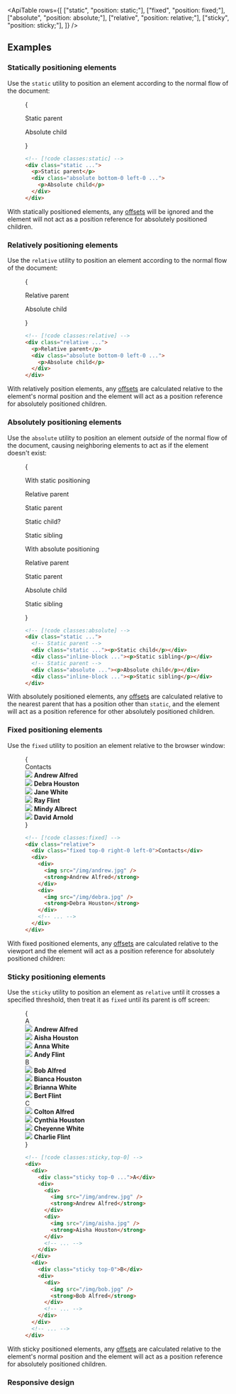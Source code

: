 

<ApiTable
  rows={[
    ["static", "position: static;"],
    ["fixed", "position: fixed;"],
    ["absolute", "position: absolute;"],
    ["relative", "position: relative;"],
    ["sticky", "position: sticky;"],
  ]}
/>

## Examples

### Statically positioning elements

Use the `static` utility to position an element according to the normal flow of the document:

<Figure>

<Example>
  {
    <div className="relative text-sm leading-6 font-medium">
      <div className="rounded-lg border border-purple-700/10 bg-purple-400/20 p-4 dark:border-0 dark:bg-sky-900/70">
        <div className="static h-32 border border-purple-700/10 bg-purple-400/20 p-4 dark:border-0 dark:bg-sky-400/20">
          <p className="text-purple-700 dark:text-sky-200">Static parent</p>
          <div className="absolute bottom-0 left-0 rounded-lg bg-purple-500 p-4 text-white shadow-lg dark:bg-sky-500">
            <p>Absolute child</p>
          </div>
        </div>
      </div>
    </div>
  }
</Example>

```html
<!-- [!code classes:static] -->
<div class="static ...">
  <p>Static parent</p>
  <div class="absolute bottom-0 left-0 ...">
    <p>Absolute child</p>
  </div>
</div>
```

</Figure>

With statically positioned elements, any [offsets](/docs/top-right-bottom-left) will be ignored and the element will not act as a position reference for absolutely positioned children.

### Relatively positioning elements

Use the `relative` utility to position an element according to the normal flow of the document:

<Figure>

<Example>
  {
    <div className="relative text-sm leading-6 font-medium">
      <div className="rounded-lg border border-sky-700/10 bg-sky-400/20 p-4 dark:border-0 dark:bg-blue-900/70">
        <div className="relative h-32 border border-sky-700/10 bg-sky-400/20 p-4 dark:border-0 dark:bg-blue-400/20">
          <p className="text-sky-700 dark:text-white">Relative parent</p>
          <div className="absolute bottom-0 left-0 rounded-lg bg-sky-500 p-4 text-white shadow-lg dark:bg-blue-500">
            <p>Absolute child</p>
          </div>
        </div>
      </div>
    </div>
  }
</Example>

```html
<!-- [!code classes:relative] -->
<div class="relative ...">
  <p>Relative parent</p>
  <div class="absolute bottom-0 left-0 ...">
    <p>Absolute child</p>
  </div>
</div>
```

</Figure>

With relatively position elements, any [offsets](/docs/top-right-bottom-left) are calculated relative to the element's normal position and the element will act as a position reference for absolutely positioned children.

### Absolutely positioning elements

Use the `absolute` utility to position an element _outside_ of the normal flow of the document, causing neighboring elements to act as if the element doesn't exist:

<Figure>

<Example>
  {
    <div className="space-y-8">
      <div>
        <p className="mb-4 text-sm font-medium text-gray-500">With static positioning</p>
        <div className="relative text-sm leading-6 font-medium">
          <div className="relative rounded-lg border border-indigo-700/10 bg-indigo-400/20 p-4 dark:border-0 dark:bg-indigo-900/80">
            <p className="-mt-2 mb-2 text-indigo-700 dark:text-indigo-200">Relative parent</p>
            <div className="static flex h-32 flex-col justify-between border border-indigo-700/10 bg-indigo-400/20 p-4 dark:border-0">
              <p className="text-indigo-700 dark:text-indigo-200">Static parent</p>
              <div className="flex gap-4">
                <div className="bottom-0 left-0 rounded-lg bg-indigo-500 p-4 text-white shadow-lg">
                  <p>Static child?</p>
                </div>
                <div className="rounded-lg bg-indigo-100 p-4 text-indigo-600 shadow-lg">
                  <p>Static sibling</p>
                </div>
              </div>
            </div>
          </div>
        </div>
      </div>
      <div>
        <p className="mb-4 text-sm font-medium text-gray-500">With absolute positioning</p>
        <div className="relative text-sm leading-6 font-medium">
          <div className="relative rounded-lg border border-indigo-700/10 bg-indigo-400/20 p-4 dark:border-0 dark:bg-indigo-900/80">
            <p className="-mt-2 mb-2 text-indigo-700 dark:text-indigo-200">Relative parent</p>
            <div className="static flex h-32 flex-col justify-between border border-indigo-700/10 bg-indigo-400/20 p-4 dark:border-0">
              <p className="text-indigo-700 dark:text-indigo-200">Static parent</p>
              <div className="flex gap-4">
                <div className="absolute top-0 right-0 rounded-lg bg-indigo-500 p-4 text-white shadow-lg">
                  <p>Absolute child</p>
                </div>
                <div className="rounded-lg bg-indigo-100 p-4 text-indigo-600 shadow-lg">
                  <p>Static sibling</p>
                </div>
              </div>
            </div>
          </div>
        </div>
      </div>
    </div>
  }
</Example>

```html
<!-- [!code classes:absolute] -->
<div class="static ...">
  <!-- Static parent -->
  <div class="static ..."><p>Static child</p></div>
  <div class="inline-block ..."><p>Static sibling</p></div>
  <!-- Static parent -->
  <div class="absolute ..."><p>Absolute child</p></div>
  <div class="inline-block ..."><p>Static sibling</p></div>
</div>
```

</Figure>

With absolutely positioned elements, any [offsets](/docs/top-right-bottom-left) are calculated relative to the nearest parent that has a position other than `static`, and the element will act as a position reference for other absolutely positioned children.

### Fixed positioning elements

Use the `fixed` utility to position an element relative to the browser window:

<Figure hint="Scroll this element to see the fixed positioning in action">

<Example padding={false}>
  {
    <div className="px-3">
      <div className="relative mx-auto h-80 max-w-md overflow-hidden bg-white ring-1 shadow-lg ring-gray-900/5 dark:bg-gray-800">
        <div className="absolute top-0 right-0 left-0 flex items-center bg-gray-50/90 px-4 py-3 text-sm font-semibold text-gray-900 ring-1 ring-gray-900/10 backdrop-blur-sm dark:bg-gray-700/90 dark:text-gray-200 dark:ring-black/10">
          Contacts
        </div>
        <div className="flex h-80 flex-col divide-y divide-gray-200 overflow-auto dark:divide-gray-200/5">
          <div className="flex items-center gap-4 p-4">
            <img
              className="size-12 rounded-full"
              src="https://images.unsplash.com/photo-1501196354995-cbb51c65aaea?ixlib=rb-1.2.1&ixid=MnwxMjA3fDB8MHxwaG90by1wYWdlfHx8fGVufDB8fHx8&auto=format&fit=facearea&facepad=4&w=256&h=256&q=80"
            />
            <strong className="text-sm font-medium text-gray-900 dark:text-gray-200">Andrew Alfred</strong>
          </div>
          <div className="flex items-center gap-4 p-4">
            <img
              className="size-12 rounded-full"
              src="https://images.unsplash.com/photo-1531123897727-8f129e1688ce?ixlib=rb-1.2.1&ixid=MnwxMjA3fDB8MHxwaG90by1wYWdlfHx8fGVufDB8fHx8&auto=format&fit=facearea&facepad=4&w=256&h=256&q=80"
            />
            <strong className="text-sm font-medium text-gray-900 dark:text-gray-200">Debra Houston</strong>
          </div>
          <div className="flex items-center gap-4 p-4">
            <img
              className="size-12 rounded-full"
              src="https://images.unsplash.com/photo-1517841905240-472988babdf9?ixlib=rb-1.2.1&ixid=MnwxMjA3fDB8MHxwaG90by1wYWdlfHx8fGVufDB8fHx8&auto=format&fit=facearea&facepad=4&w=256&h=256&q=80"
            />
            <strong className="text-sm font-medium text-gray-900 dark:text-gray-200">Jane White</strong>
          </div>
          <div className="flex items-center gap-4 p-4">
            <img
              className="size-12 rounded-full"
              src="https://images.unsplash.com/photo-1531427186611-ecfd6d936c79?ixlib=rb-1.2.1&ixid=MnwxMjA3fDB8MHxwaG90by1wYWdlfHx8fGVufDB8fHx8&auto=format&fit=facearea&facepad=4&w=256&h=256&q=80"
            />
            <strong className="text-sm font-medium text-gray-900 dark:text-gray-200">Ray Flint</strong>
          </div>
          <div className="flex items-center gap-4 p-4">
            <img
              className="size-12 rounded-full"
              src="https://images.unsplash.com/photo-1580489944761-15a19d654956?ixlib=rb-1.2.1&ixid=MnwxMjA3fDB8MHxwaG90by1wYWdlfHx8fGVufDB8fHx8&auto=format&fit=facearea&facepad=4&w=256&h=256&q=80"
            />
            <strong className="text-sm font-medium text-gray-900 dark:text-gray-200">Mindy Albrect</strong>
          </div>
          <div className="flex items-center gap-4 p-4">
            <img
              className="size-12 rounded-full"
              src="https://images.unsplash.com/photo-1492562080023-ab3db95bfbce?ixlib=rb-1.2.1&ixid=MnwxMjA3fDB8MHxwaG90by1wYWdlfHx8fGVufDB8fHx8&auto=format&fit=facearea&facepad=4&w=256&h=256&q=80"
            />
            <strong className="text-sm font-medium text-gray-900 dark:text-gray-200">David Arnold</strong>
          </div>
        </div>
      </div>
    </div>
  }
</Example>

```html
<!-- [!code classes:fixed] -->
<div class="relative">
  <div class="fixed top-0 right-0 left-0">Contacts</div>
  <div>
    <div>
      <img src="/img/andrew.jpg" />
      <strong>Andrew Alfred</strong>
    </div>
    <div>
      <img src="/img/debra.jpg" />
      <strong>Debra Houston</strong>
    </div>
    <!-- ... -->
  </div>
</div>
```

</Figure>

With fixed positioned elements, any [offsets](/docs/top-right-bottom-left) are calculated relative to the viewport and the element will act as a position reference for absolutely positioned children:

### Sticky positioning elements

Use the `sticky` utility to position an element as `relative` until it crosses a specified threshold, then treat it as `fixed` until its parent is off screen:

<Figure hint="Scroll this element to see the sticky positioning in action">

<Example padding={false}>
  {
    <div className="px-3">
      <div className="relative mx-auto -my-px h-80 max-w-md overflow-auto bg-white ring-1 shadow-lg ring-gray-900/5 dark:bg-gray-800">
        <div className="relative">
          <div className="sticky top-0 flex items-center bg-gray-50/90 px-4 py-3 text-sm font-semibold text-gray-900 ring-1 ring-gray-900/10 backdrop-blur-sm dark:bg-gray-700/90 dark:text-gray-200 dark:ring-black/10">
            A
          </div>
          <div className="divide-y divide-gray-200 dark:divide-gray-200/5">
            <div className="flex items-center gap-4 p-4">
              <img
                className="size-12 rounded-full"
                src="https://images.unsplash.com/photo-1501196354995-cbb51c65aaea?ixlib=rb-1.2.1&ixid=MnwxMjA3fDB8MHxwaG90by1wYWdlfHx8fGVufDB8fHx8&auto=format&fit=facearea&facepad=4&w=256&h=256&q=80"
              />
              <strong className="text-sm font-medium text-gray-900 dark:text-gray-200">Andrew Alfred</strong>
            </div>
            <div className="flex items-center gap-4 p-4">
              <img
                className="size-12 rounded-full"
                src="https://images.unsplash.com/photo-1531123897727-8f129e1688ce?ixlib=rb-1.2.1&ixid=MnwxMjA3fDB8MHxwaG90by1wYWdlfHx8fGVufDB8fHx8&auto=format&fit=facearea&facepad=4&w=256&h=256&q=80"
              />
              <strong className="text-sm font-medium text-gray-900 dark:text-gray-200">Aisha Houston</strong>
            </div>
            <div className="flex items-center gap-4 p-4">
              <img
                className="size-12 rounded-full"
                src="https://images.unsplash.com/photo-1517841905240-472988babdf9?ixlib=rb-1.2.1&ixid=MnwxMjA3fDB8MHxwaG90by1wYWdlfHx8fGVufDB8fHx8&auto=format&fit=facearea&facepad=4&w=256&h=256&q=80"
              />
              <strong className="text-sm font-medium text-gray-900 dark:text-gray-200">Anna White</strong>
            </div>
            <div className="flex items-center gap-4 p-4">
              <img
                className="size-12 rounded-full"
                src="https://images.unsplash.com/photo-1531427186611-ecfd6d936c79?ixlib=rb-1.2.1&ixid=MnwxMjA3fDB8MHxwaG90by1wYWdlfHx8fGVufDB8fHx8&auto=format&fit=facearea&facepad=4&w=256&h=256&q=80"
              />
              <strong className="text-sm font-medium text-gray-900 dark:text-gray-200">Andy Flint</strong>
            </div>
          </div>
        </div>
        <div className="relative">
          <div className="sticky top-0 flex items-center bg-gray-50/90 px-4 py-3 text-sm font-semibold text-gray-900 ring-1 ring-gray-900/10 backdrop-blur-sm dark:bg-gray-700/90 dark:text-gray-200 dark:ring-black/10">
            B
          </div>
          <div className="divide-y divide-gray-200 dark:divide-gray-200/5">
            <div className="flex items-center gap-4 p-4">
              <img
                className="size-12 rounded-full"
                src="https://images.unsplash.com/photo-1501196354995-cbb51c65aaea?ixlib=rb-1.2.1&ixid=MnwxMjA3fDB8MHxwaG90by1wYWdlfHx8fGVufDB8fHx8&auto=format&fit=facearea&facepad=4&w=256&h=256&q=80"
              />
              <strong className="text-sm font-medium text-gray-900 dark:text-gray-200">Bob Alfred</strong>
            </div>
            <div className="flex items-center gap-4 p-4">
              <img
                className="size-12 rounded-full"
                src="https://images.unsplash.com/photo-1531123897727-8f129e1688ce?ixlib=rb-1.2.1&ixid=MnwxMjA3fDB8MHxwaG90by1wYWdlfHx8fGVufDB8fHx8&auto=format&fit=facearea&facepad=4&w=256&h=256&q=80"
              />
              <strong className="text-sm font-medium text-gray-900 dark:text-gray-200">Bianca Houston</strong>
            </div>
            <div className="flex items-center gap-4 p-4">
              <img
                className="size-12 rounded-full"
                src="https://images.unsplash.com/photo-1517841905240-472988babdf9?ixlib=rb-1.2.1&ixid=MnwxMjA3fDB8MHxwaG90by1wYWdlfHx8fGVufDB8fHx8&auto=format&fit=facearea&facepad=4&w=256&h=256&q=80"
              />
              <strong className="text-sm font-medium text-gray-900 dark:text-gray-200">Brianna White</strong>
            </div>
            <div className="flex items-center gap-4 p-4">
              <img
                className="size-12 rounded-full"
                src="https://images.unsplash.com/photo-1531427186611-ecfd6d936c79?ixlib=rb-1.2.1&ixid=MnwxMjA3fDB8MHxwaG90by1wYWdlfHx8fGVufDB8fHx8&auto=format&fit=facearea&facepad=4&w=256&h=256&q=80"
              />
              <strong className="text-sm font-medium text-gray-900 dark:text-gray-200">Bert Flint</strong>
            </div>
          </div>
        </div>
        <div className="relative">
          <div className="sticky top-0 flex items-center bg-gray-50/90 px-4 py-3 text-sm font-semibold text-gray-900 ring-1 ring-gray-900/10 backdrop-blur-sm dark:bg-gray-700/90 dark:text-gray-200 dark:ring-black/10">
            C
          </div>
          <div className="divide-y divide-gray-200 dark:divide-gray-200/5">
            <div className="flex items-center gap-4 p-4">
              <img
                className="size-12 rounded-full"
                src="https://images.unsplash.com/photo-1501196354995-cbb51c65aaea?ixlib=rb-1.2.1&ixid=MnwxMjA3fDB8MHxwaG90by1wYWdlfHx8fGVufDB8fHx8&auto=format&fit=facearea&facepad=4&w=256&h=256&q=80"
              />
              <strong className="text-sm font-medium text-gray-900 dark:text-gray-200">Colton Alfred</strong>
            </div>
            <div className="flex items-center gap-4 p-4">
              <img
                className="size-12 rounded-full"
                src="https://images.unsplash.com/photo-1531123897727-8f129e1688ce?ixlib=rb-1.2.1&ixid=MnwxMjA3fDB8MHxwaG90by1wYWdlfHx8fGVufDB8fHx8&auto=format&fit=facearea&facepad=4&w=256&h=256&q=80"
              />
              <strong className="text-sm font-medium text-gray-900 dark:text-gray-200">Cynthia Houston</strong>
            </div>
            <div className="flex items-center gap-4 p-4">
              <img
                className="size-12 rounded-full"
                src="https://images.unsplash.com/photo-1517841905240-472988babdf9?ixlib=rb-1.2.1&ixid=MnwxMjA3fDB8MHxwaG90by1wYWdlfHx8fGVufDB8fHx8&auto=format&fit=facearea&facepad=4&w=256&h=256&q=80"
              />
              <strong className="text-sm font-medium text-gray-900 dark:text-gray-200">Cheyenne White</strong>
            </div>
            <div className="flex items-center gap-4 p-4">
              <img
                className="size-12 rounded-full"
                src="https://images.unsplash.com/photo-1531427186611-ecfd6d936c79?ixlib=rb-1.2.1&ixid=MnwxMjA3fDB8MHxwaG90by1wYWdlfHx8fGVufDB8fHx8&auto=format&fit=facearea&facepad=4&w=256&h=256&q=80"
              />
              <strong className="text-sm font-medium text-gray-900 dark:text-gray-200">Charlie Flint</strong>
            </div>
          </div>
        </div>
      </div>
    </div>
  }
</Example>

```html
<!-- [!code classes:sticky,top-0] -->
<div>
  <div>
    <div class="sticky top-0 ...">A</div>
    <div>
      <div>
        <img src="/img/andrew.jpg" />
        <strong>Andrew Alfred</strong>
      </div>
      <div>
        <img src="/img/aisha.jpg" />
        <strong>Aisha Houston</strong>
      </div>
      <!-- ... -->
    </div>
  </div>
  <div>
    <div class="sticky top-0">B</div>
    <div>
      <div>
        <img src="/img/bob.jpg" />
        <strong>Bob Alfred</strong>
      </div>
      <!-- ... -->
    </div>
  </div>
  <!-- ... -->
</div>
```

</Figure>

With sticky positioned elements, any [offsets](/docs/top-right-bottom-left) are calculated relative to the element's normal position and the element will act as a position reference for absolutely positioned children.

### Responsive design

<ResponsiveDesign property="position" defaultClass="relative" featuredClass="absolute" />
